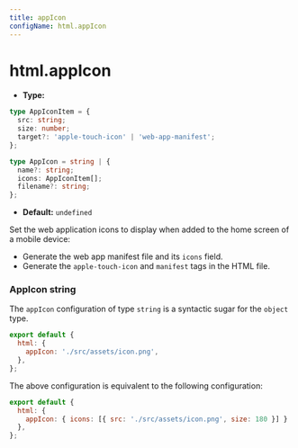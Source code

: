 ```yaml
---
title: appIcon
configName: html.appIcon
---
```


# html.appIcon

- **Type:**

```ts
type AppIconItem = {
  src: string;
  size: number;
  target?: 'apple-touch-icon' | 'web-app-manifest';
};

type AppIcon = string | {
  name?: string;
  icons: AppIconItem[];
  filename?: string;
};
```

- **Default:** `undefined`

Set the web application icons to display when added to the home screen of a mobile device:

- Generate the web app manifest file and its `icons` field.
- Generate the `apple-touch-icon` and `manifest` tags in the HTML file.

### AppIcon string

The `appIcon` configuration of type `string` is a syntactic sugar for the `object` type.

```js
export default {
  html: {
    appIcon: './src/assets/icon.png',
  },
};
```

The above configuration is equivalent to the following configuration:

```js
export default {
  html: {
    appIcon: { icons: [{ src: './src/assets/icon.png', size: 180 }] }
  },
};
```


<RsbuildConfig />
